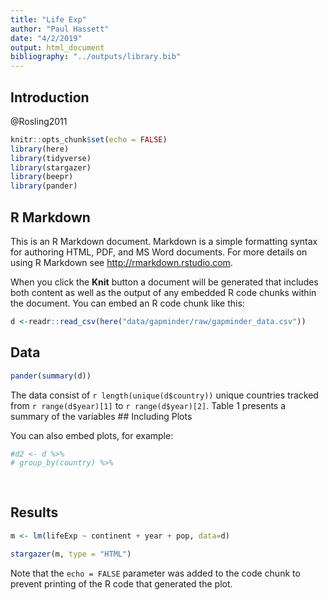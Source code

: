 ```yaml
---
title: "Life Exp"
author: "Paul Hassett"
date: "4/2/2019"
output: html_document
bibliography: "../outputs/library.bib"
---
```



## Introduction
  @Rosling2011
  
  
```r
knitr::opts_chunk$set(echo = FALSE)
library(here)
library(tidyverse)
library(stargazer)
library(beepr)
library(pander)
```

## R Markdown

This is an R Markdown document. Markdown is a simple formatting syntax for authoring HTML, PDF, and MS Word documents. For more details on using R Markdown see <http://rmarkdown.rstudio.com>.

When you click the **Knit** button a document will be generated that includes both content as well as the output of any embedded R code chunks within the document. You can embed an R code chunk like this:

```r
d <-readr::read_csv(here("data/gapminder/raw/gapminder_data.csv"))
```

## Data
```r
pander(summary(d))
```

The data consist of `r length(unique(d$country))` unique countries tracked from `r range(d$year)[1]` to `r range(d$year)[2]`. Table 1 presents a summary of the variables
## Including Plots

You can also embed plots, for example:

```r
#d2 <- d %>%
# group_by(country) %>%
  
  
```

## Results

```r
m <- lm(lifeExp ~ continent + year + pop, data=d)

stargazer(m, type = "HTML")
```
Note that the `echo = FALSE` parameter was added to the code chunk to prevent printing of the R code that generated the plot.
